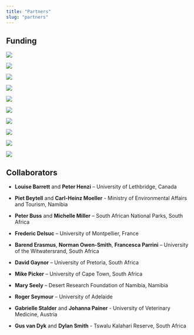 ```yaml
---
title: "Partners"
slug: "partners"
---
```


## Funding
<!-- start funder flex container -->
<div class="flex-container"> 

<!-- ARC -->
<div class="card flex-item">
<div class="container">
<a href="http://www.arc.gov.au" title="Australian Research Council" target="_blank"><img src="../img/partners/arc.jpg" class="img-responsive"></a>
</div>
</div>
<!-- Carnegie -->
<div class="card flex-item">
<div class="container">
<a href="https://www.carnegie.org/" title="Carnegie Corporation" target="_blank"><img src="../img/partners/carnegie.jpg" class="img-responsive"></a>
</div>
</div>
<!-- Claude Leon -->
<div class="card flex-item">
<div class="container">
<a href="http://www.leonfoundation.co.za/" title="Claude Leon Foundation" target="_blank"><img src="../img/partners/claude-leon.jpg" class="img-responsive"></a>
</div>
</div>
<!-- NRF -->
<div class="card flex-item">
<div class="container">
<a href="http://www.nrf.ac.za/" title="National Research Foundation of South Africa" target="_blank"><img src="../img/partners/nrf.jpg" class="img-responsive"></a>
</div>
</div>
<!-- NSERC -->
<div class="card flex-item">
<div class="container">
<a href="http://www.nserc-crsng.gc.ca/" title="Natural Sciences and Engineering Research Council of Canada" target="_blank"><img src="../img/partners/nserc.jpg" class="img-responsive"></a>
</div>
</div>
<!-- Oppenheimer -->
<div class="card flex-item">
<div class="container">
<a href="http://www.omt.org.za/" title="Oppenheimer Memorial Trust" target="_blank"><img src="../img/partners/oppenheimer.jpg" class="img-responsive"></a>
</div>
</div>
<!-- Tswalu -->
<div class="card flex-item">
<div class="container">
<a href="https://www.tswalu.com/conservation/the-tswalu-foundation/" title="Tswalu Foundation" target="_blank"><img src="../img/partners/tswalu.jpg" class="img-responsive"></a>
</div>
</div>
<!-- UWA -->
<div class="card flex-item">
<div class="container">
<a href="https://www.uwa.edu.au/" title="University of Western Australia" target="_blank"><img src="../img/partners/uwa.jpg" class="img-responsive"></a>
</div>
</div>
<!-- University of Wisconsin -->
<div class="card flex-item">
<div class="container">
<a href="http://www.wisc.edu/" title="University of Wisconsin-Madison" target="_blank"><img src="../img/partners/uwisconsin.jpg" class="img-responsive"></a>
</div>
</div>
<!-- University of the Witwatersrand -->
<div class="card flex-item">
<div class="container">
<a href="https://www.wits.ac.za/" title="University of the Witwatersrand" target="_blank"><img src="../img/partners/wits.jpg" class="img-responsive"></a>
</div>
</div>

</div>
<!-- end funder flex container -->

## Collaborators

- **Louise Barrett** and **Peter Henzi** – University of Lethbridge, Canada

- **Piet Beytell** and **Carl-Heinz Moeller** - Ministry of Environmental Affairs and Tourism, Namibia

- **Peter Buss** and **Michelle Miller** – South African National Parks, South Africa

- **Frederic Delsuc** – University of Montpellier, France

- **Barend Erasmus**, **Norman Owen-Smith**, **Francesca Parrini** – University of the Witwatersrand, South Africa

- **David Gaynor** – University of Pretoria, South Africa

- **Mike Picker** – University of Cape Town, South Africa

- **Mary Seely** – Desert Research Foundation of Namibia, Namibia

- **Roger Seymour** – University of Adelaide

- **Gabrielle Stalder** and **Johanna Painer** - University of Veterinary Medicine, Austria

- **Gus van Dyk** and **Dylan Smith** - Tswalu Kalahari Reserve, South Africa

